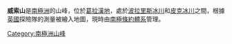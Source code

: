 {{unreferenced|time=2013-10-27T05:40:08+00:00}}
{{coord|64|15|S|59|33|W|display=title}}

'''威索山'''是[[南極洲|南極洲]]的山峰，位於[[葛拉漢地|葛拉漢地]]，處於[[波拉里斯冰川|波拉里斯冰川]]和[[皮克冰川|皮克冰川]]之間，根據[[英國|英國]]探險隊的測量被繪入地圖，現時由[[南極條約體系|南極條約體系]]管理。

{{DEFAULTSORT:Weasel Hill}}
[[Category:南極洲山峰|Category:南極洲山峰]]


{{NordenskjöldCoast-geo-stub}}